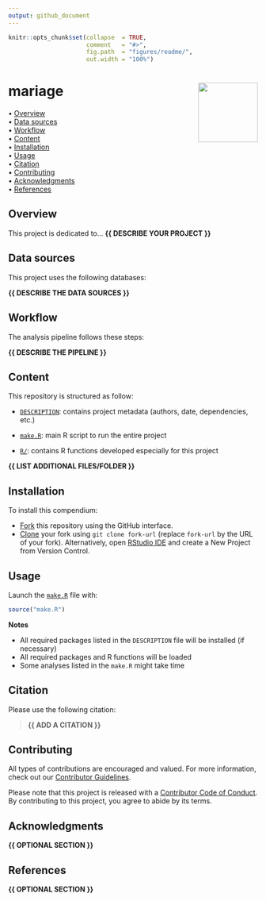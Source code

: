 ```yaml
---
output: github_document
---
```


<!-- README.md is generated from README.Rmd. Please edit that file -->


```r
knitr::opts_chunk$set(collapse  = TRUE,
                      comment   = "#>",
                      fig.path  = "figures/readme/",
                      out.width = "100%")
```



mariage <img src="figures/readme/compendium-sticker.png" align="right" style="float:right; height:120px;"/>
=========================================================

<!-- badges: start -->
<!-- badges: end -->



<p align="left">
  • <a href="#overview">Overview</a><br>
  • <a href="#data-sources">Data sources</a><br>
  • <a href="#workflow">Workflow</a><br>
  • <a href="#content">Content</a><br>
  • <a href="#installation">Installation</a><br>
  • <a href="#usage">Usage</a><br>
  • <a href="#citation">Citation</a><br>
  • <a href="#contributing">Contributing</a><br>
  • <a href="#acknowledgments">Acknowledgments</a><br>
  • <a href="#references">References</a>
</p>



## Overview

This project is dedicated to... **{{ DESCRIBE YOUR PROJECT }}**



## Data sources

This project uses the following databases:

**{{ DESCRIBE THE DATA SOURCES }}**

<!--
| Database        | Usage                                                | Reference                 | Link      |
| :-------------- | :--------------------------------------------------- | :------------------------ | :-------: |
| Database name   | Explain the purpose of this database in the analysis | Database reference        | [link](#) |
-->


## Workflow

The analysis pipeline follows these steps:

**{{ DESCRIBE THE PIPELINE }}**


## Content

This repository is structured as follow:

- [`DESCRIPTION`](https://github.com/anelimct/mariage/tree/main/DESCRIPTION):
contains project metadata (authors, date, dependencies, etc.)

- [`make.R`](https://github.com/anelimct/mariage/tree/main/make.R):
main R script to run the entire project

- [`R/`](https://github.com/anelimct/mariage/tree/main/R):
contains R functions developed especially for this project

**{{ LIST ADDITIONAL FILES/FOLDER }}**



## Installation

To install this compendium:

- [Fork](https://docs.github.com/en/get-started/quickstart/contributing-to-projects) 
this repository using the GitHub interface.
- [Clone](https://docs.github.com/en/repositories/creating-and-managing-repositories/cloning-a-repository) 
your fork using `git clone fork-url` (replace `fork-url` by the URL of your fork). 
Alternatively, open [RStudio IDE](https://posit.co/products/open-source/rstudio/) 
and create a New Project from Version Control.



## Usage

Launch the [`make.R`](https://github.com/anelimct/mariage/tree/main/make.R)
file with:

```r
source("make.R")
```

**Notes**

- All required packages listed in the `DESCRIPTION` file will be installed (if necessary)
- All required packages and R functions will be loaded
- Some analyses listed in the `make.R` might take time



## Citation

Please use the following citation: 

> **{{ ADD A CITATION }}**



## Contributing

All types of contributions are encouraged and valued. For more information, 
check out our [Contributor Guidelines](https://github.com/anelimct/mariage/blob/main/CONTRIBUTING.md).

Please note that this project is released with a 
[Contributor Code of Conduct](https://contributor-covenant.org/version/2/1/CODE_OF_CONDUCT.html). 
By contributing to this project, you agree to abide by its terms.



## Acknowledgments

**{{ OPTIONAL SECTION }}**



## References

**{{ OPTIONAL SECTION }}**
